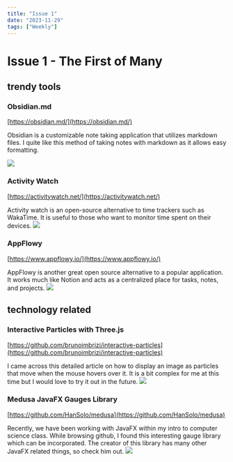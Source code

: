 ```yaml
---
title: "Issue 1"
date: "2023-11-29"
tags: ["Weekly"]
---
```

  
# Issue 1 - The First of Many 
  
## trendy tools  

### Obsidian.md
[https://obsidian.md/](https://obsidian.md/)

Obsidian is a customizable note taking application that utilizes markdown files. I quite like this method of taking notes with markdown as it allows easy formatting. 

![](https://raw.githubusercontent.com/michael-kudrik/BlogPosts/main/images/ObsidianExample.png)

### Activity Watch
[https://activitywatch.net/](https://activitywatch.net/)

Activity watch is an open-source alternative to time trackers such as WakaTime. It is useful to those who want to monitor time spent on their devices. 
![](https://activitywatch.net/img/screenshots/screenshot-v0.8.0b9-timeline.png)

### AppFlowy
[https://www.appflowy.io/](https://www.appflowy.io/)

AppFlowy is another great open source alternative to a popular application. It works much like Notion and acts as a centralized place for tasks, notes, and projects. 
![](https://www.appflowy.io/_next/image?url=https%3A%2F%2Fd3uafhn8yrvdfn.cloudfront.net%2Fwebsite%2Fproduction%2F_next%2Fstatic%2Fmedia%2Fdesktop.d93f3d0b.png&w=3840&q=75)

## technology related

### Interactive Particles with Three.js
[https://github.com/brunoimbrizi/interactive-particles](https://github.com/brunoimbrizi/interactive-particles)

I came across this detailed article on how to display an image as particles that move when the mouse hovers over it. It is a bit complex for me at this time but I would love to try it out in the future. 
![](https://user-images.githubusercontent.com/880280/51060802-de702c00-15e8-11e9-9bff-58b02dc284a3.jpg)

### Medusa JavaFX Gauges Library
[https://github.com/HanSolo/medusa](https://github.com/HanSolo/medusa)

Recently, we have been working with JavaFX within my intro to computer science class. While browsing github, I found this interesting gauge library which can be incorporated. The creator of this library has many other JavaFX related things, so check him out.
![](https://github.com/HanSolo/Medusa/raw/master/Overview.png?raw=true)

